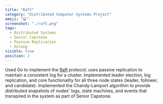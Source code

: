```yaml
---
title: "Raft"
category: "Distributed Computer Systems Project"
emoji: "💻"
screenshot: "./raft.png"
tags:
  - Distributed Systems
  - Senior Capstone
  - Passive Replication
  - Golang
visible: true
position: 2
---
```


Used Go to implement the [Raft](https://web.stanford.edu/~ouster/cgi-bin/papers/raft-atc14) protocol; uses passive replication to maintain a consistent log for a cluster.
Implemented leader election, log replication, and core functionality for all three node states (leader, follower, and candidate). Implemented the Chandy-Lamport algorithm to provide distributed snapshots of nodes' logs, state machines, and events that transpired in the system as part of Senior Capstone.
